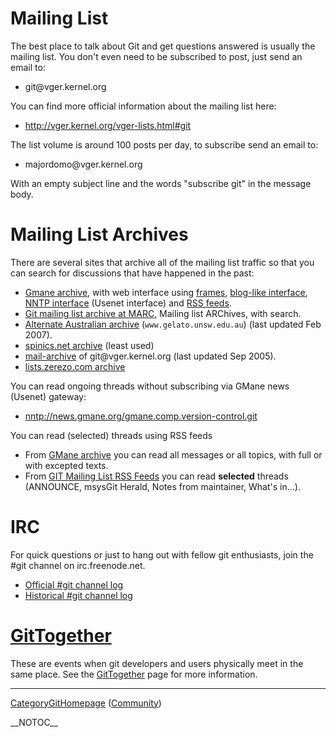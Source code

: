 = Mailing List =
The best place to talk about Git and get questions answered is usually the mailing list. You don't even need to be subscribed to post, just send an email to:
* git@vger.kernel.org

You can find more official information about the mailing list here:
* http://vger.kernel.org/vger-lists.html#git

The list volume is around 100 posts per day, to subscribe send an email to:
* majordomo@vger.kernel.org
With an empty subject line and the words "subscribe git" in the message body.

= Mailing List Archives =
There are several sites that archive all of the mailing list traffic so that you can search for discussions that have happened in the past:

* [[http://dir.gmane.org/gmane.comp.version-control.git|Gmane archive]], with web interface using [[http://news.gmane.org/gmane.comp.version-control.git|frames]], [[http://blog.gmane.org/gmane.comp.version-control.git|blog-like interface]], [[nntp://news.gmane.org/gmane.comp.version-control.git|NNTP interface]] (Usenet interface) and [[http://rss.gmane.org/topics/excerpts/gmane.comp.version-control.git|RSS feeds]].
* [[http://marc.theaimsgroup.com/?l=git|Git mailing list archive at MARC]], Mailing list ARChives, with search.
* [[http://www.gelato.unsw.edu.au/archives/git/|Alternate Australian archive]] (<code><nowiki>www.gelato.unsw.edu.au</nowiki></code>) (last updated Feb 2007).
* [[http://www.spinics.net/lists/git/|spinics.net archive]] (least used)
* [[http://www.mail-archive.com/git@vger.kernel.org/|mail-archive]] of git@vger.kernel.org (last updated Sep 2005).
* [[http://lists.zerezo.com/git/|lists.zerezo.com archive]]

You can read ongoing threads without subscribing via GMane news (Usenet) gateway:
* nntp://news.gmane.org/gmane.comp.version-control.git

You can read (selected) threads using RSS feeds
* From [[http://dir.gmane.org/gmane.comp.version-control.git|GMane archive]] you can read all messages or all topics, with full or with excepted texts.
* From [[http://gitrss.q42.co.uk/|GIT Mailing List RSS Feeds]] you can read <b>selected</b> threads (ANNOUNCE, msysGit Herald, Notes from maintainer, What's in...).

= IRC =
<!-- ## [[MoinMoin]] doesn't understand irc:// pseudoprotocol (IRC URL).
 -->
For quick questions or just to hang out with fellow git enthusiasts, join the #git channel on irc.freenode.net.
* [[http://colabti.org/irclogger/irclogger_logs/git|Official #git channel log]]
* [[http://pasky.or.cz/~pasky/cp/%23git/|Historical #git channel log]]

= [[GitTogether]] =
These are events when git developers and users physically meet in the same place.
See the [[GitTogether]] page for more information.

----
[[CategoryGitHomepage]] ([[http://git.or.cz/#community|Community]])

__NOTOC__